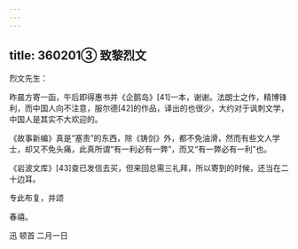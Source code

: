 ```yaml
---
---
---
```

title: 360201③ 致黎烈文
---




烈文先生：

昨晨方寄一函，午后即得惠书并《企鹅岛》[41]一本，谢谢。法朗士之作，精博锋利，而中国人向不注意，服尔德[42]的作品，译出的也很少，大约对于讽刺文学，中国人是其实不大欢迎的。

《故事新编》真是“塞责”的东西，除《铸剑》外，都不免油滑，然而有些文人学士，却又不免头痛，此真所谓“有一利必有一弊”，而又“有一弊必有一利”也。

《岩波文库》[43]查已发信去买，但来回总需三礼拜，所以寄到的时候，还当在二十边耳。

专此布复，并颂

春禧。

迅 顿首 二月一日